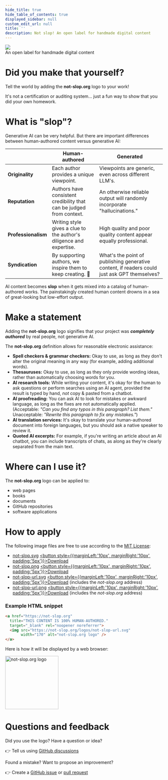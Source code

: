```yaml
---
hide_title: true
hide_table_of_contents: true
displayed_sidebar: null
custom_edit_url: null
title: ''
description: Not slop! An open label for handmade digital content
---
```


<div
  style={{
    width: '100%',
    display: 'inline-block',
    textAlign: 'center',
    flexDirection: 'column',
    alignItems: 'center',
    fontSize: '30px',
    marginBottom: '20px'
  }}
>
  <img src="../logos/not-slop.svg" style={{ maxWidth: '430px' }} />
  <div style={{ fontFamily: 'var(--docsite-ui-font)' }}>An open label for handmade digital content</div>
</div>

# Did you make that yourself?

Tell the world by adding the **not-slop.org** logo to your work!

It's not a certification or auditing system... just a fun way to show that you did your own homework.

# What is "slop"?

Generative AI can be very helpful. But there are important differences between human-authored content versus generative AI:

|                     | Human-authored                                                       | Generated                                                                                    |
| ------------------- | -------------------------------------------------------------------- | -------------------------------------------------------------------------------------------- |
| **Originality**     | Each author provides a unique viewpoint.                             | Viewpoints are generic, even across different LLM's.                                         |
| **Reputation**      | Authors have consistent credibility that can be judged from context. | An otherwise reliable output will randomly incorporate "hallucinations."                     |
| **Professionalism** | Writing style gives a clue to the author's diligence and expertise.  | High quality and poor quality content appear equally professional.                           |
| **Syndication**     | By supporting authors, we inspire them to keep creating. 🏅          | What's the point of publishing generative content, if readers could just ask GPT themselves? |

AI content becomes **slop** when it gets mixed into a catalog of human-authored works. The painstakingly created human content drowns in a sea of great-looking but low-effort output.

# Make a statement

Adding the **not-slop.org** logo signifies that your project was _**completely authored**_ by real people, not generative AI.

The **not-slop.org** definition allows for reasonable electronic assistance:

- **Spell checkers & grammar checkers:** Okay to use, as long as they don't alter the original meaning in any way (for example, adding additional words).
- **Thesauruses:** Okay to use, as long as they only provide wording ideas, rather than automatically choosing words for you.
- **AI research tools:** While writing your content, it's okay for the human to ask questions or perform searches using an AI agent, provided the result is typed by hand, _not_ copy & pasted from a chatbot.
- **AI proofreading:** You can ask AI to look for mistakes or awkward language, as long as the fixes are not automatically applied. (Acceptable: _"Can you find any typos in this paragraph? List them."_ Unacceptable: _"Rewrite this paragraph to fix any mistakes."_)
- **AI translation services:** It's okay to translate your human-authored document into foreign languages, but you should ask a native speaker to review it.
- **Quoted AI excerpts:** For example, if you're writing an article about an AI chatbot, you can include transcripts of chats, as along as they're clearly separated from the main text.

# Where can I use it?

The **not-slop.org** logo can be applied to:

- web pages
- books
- documents
- GitHub repositories
- software applications

# How to apply

The following image files are free to use according to the [MIT License](https://en.wikipedia.org/wiki/MIT_License):

<!-- prettier-ignore-start -->

- <a href="../logos/not-slop.svg" target="_blank" rel="noopener noreferrer">not-slop.svg</a> <a href="../logos/not-slop.svg" download="not-slop.svg" type="image/svg+xml" rel="noopener"><button style={{marginLeft:'10px', marginRight:'10px', padding:'5px'}}>Download</button></a>
- <a href="../logos/not-slop.png" target="_blank" rel="noopener noreferrer">not-slop.png</a> <a href="../logos/not-slop.png" download="not-slop.png" type="image/svg+xml" rel="noopener"><button style={{marginLeft:'10px', marginRight:'10px', padding:'5px'}}>Download</button></a>
- <a href="../logos/not-slop-url.svg" target="_blank" rel="noopener noreferrer">not-slop-url.svg</a> <a href="../logos/not-slop-url.svg" download="not-slop-url.svg" type="image/svg+xml" rel="noopener"><button style={{marginLeft:'10px', marginRight:'10px', padding:'5px'}}>Download</button></a> (includes the *not-slop.org* address)
- <a href="../logos/not-slop-url.png" target="_blank" rel="noopener noreferrer">not-slop-url.png</a> <a href="../logos/not-slop-url.png" download="not-slop-url.png" type="image/svg+xml" rel="noopener"><button style={{marginLeft:'10px', marginRight:'10px', padding:'5px'}}>Download</button></a> (includes the *not-slop.org* address)

<!-- prettier-ignore-end -->

<div style={{marginTop: '50px'}} />

### Example HTML snippet

<!-- prettier-ignore-start -->

```html
<a href="https://not-slop.org"
  title="THIS CONTENT IS 100% HUMAN-AUTHORED."
  target="_blank" rel="noopener noreferrer">
  <img src="https://not-slop.org/logos/not-slop-url.svg"
       width="170" alt="not-slop.org logo" />
</a>
```

Here is how it will be displayed by a web browser:

<div style={{marginLeft: '50px'}}>
<a href="https://not-slop.org"
  title="THIS CONTENT IS 100% HUMAN-AUTHORED."
  target="_blank" rel="noopener noreferrer">
  <img src="../logos/not-slop-url.svg"
       width="170" alt="not-slop.org logo" />
</a>
</div>

<!-- prettier-ignore-end -->

# Questions and feedback

Did you use the logo? Have a question or idea?

👉 Tell us using [GitHub discussions](https://github.com/not-slop/website/discussions)

Found a mistake? Want to propose an improvement?

👉 Create a [GitHub issue](https://github.com/not-slop/website/issues) or [pull request](https://github.com/not-slop/website/pulls)
